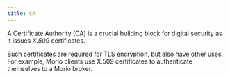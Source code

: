 ```yaml
---
title: CA
---
```


A Certificate Authority (CA) is a crucial building block for digital security
as it issues _X.509_ certificates.

Such certificates are required for TLS encryption, but also have other uses.
For example, Morio clients use X.509 certificates to authenticate themselves to
a Morio broker.

<LearnMore href="https://en.wikipedia.org/wiki/Certificate_authority" />
